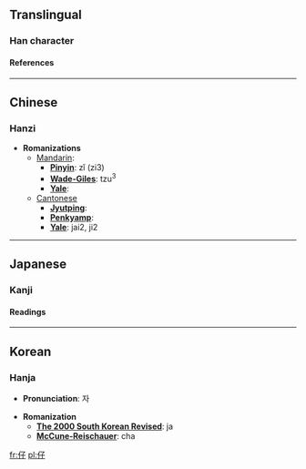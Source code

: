 ==Translingual==
===Han character===
{{Han char|rad=人|as=03|sn=5|so=|four=2724<sub>7</sub>|canj=人弓木 (OND)|cmean=small thing, child;  young animal}}
====References====
{{Han ref|kx=0092.060|dkj=00367|dj=0195.090|hdz=10115.050|uh=4ED4|ud=20180|bh=A54A|bd=42314}}

----
==Chinese==
===Hanzi===


* '''Romanizations'''
** [[Mandarin]]:
*** '''[[Pinyin]]''': zǐ (zi3)
*** '''[[Wade-Giles]]''': tzu<sup>3</sup>
*** '''[[Yale]]''': 
**[[Cantonese]]
***'''[[Jyutping]]''':
***'''[[Penkyamp]]''': 
***'''[[Yale]]''': jai2, ji2


----
==Japanese==
===Kanji===


{{ja-kanji|grade=|rs=人03|simple=}}
====Readings====
{{ja-readings|on=[[し]] (shi), [[さい]] (sai)|kun=[[たえる]] (taeru)}}


----
==Korean==
===Hanja===

* '''Pronunciation''': 자

* '''Romanization'''
** '''[[The 2000 South Korean Revised Romanization|The 2000 South Korean Revised]]''': ja
** '''[[McCune-Reischauer]]''': cha


[[fr:仔]]
[[pl:仔]]